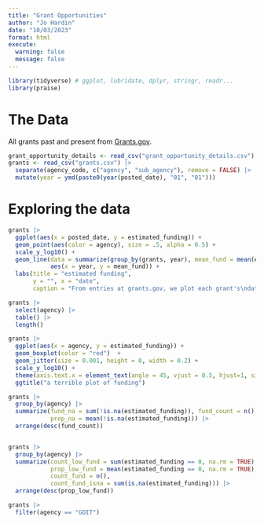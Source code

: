```yaml
---
title: "Grant Opportunities"
author: "Jo Hardin"
date: "10/03/2023"
format: html
execute:
  warning: false
  message: false
---
```


```r
library(tidyverse) # ggplot, lubridate, dplyr, stringr, readr...
library(praise)
```


# The Data

All grants past and present from [Grants.gov](https://www.grants.gov/web/grants/search-grants.html).


```r
grant_opportunity_details <- read_csv("grant_opportunity_details.csv")
grants <- read_csv("grants.csv") |>
  separate(agency_code, c("agency", "sub_agency"), remove = FALSE) |>
  mutate(year = ymd(paste0(year(posted_date), "01", "01")))
```



# Exploring the data

```r
grants |>
  ggplot(aes(x = posted_date, y = estimated_funding)) +
  geom_point(aes(color = agency), size = .5, alpha = 0.5) +
  scale_y_log10() + 
  geom_line(data = summarize(group_by(grants, year), mean_fund = mean(estimated_funding, na.rm = TRUE)),
            aes(x = year, y = mean_fund)) +
  labs(title = "estimated funding",
       y = "", x = "date",
       caption = "From entries at grants.gov, we plot each grant's\ndate and estimating funding.\nBlack line is the average funding per year (with NA removed).")
```





```r
grants |>
  select(agency) |>
  table() |>
  length()
```



```r
grants |>
  ggplot(aes(x = agency, y = estimated_funding)) + 
  geom_boxplot(color = "red")  +
  geom_jitter(size = 0.001, height = 0, width = 0.2) + 
  scale_y_log10() + 
  theme(axis.text.x = element_text(angle = 45, vjust = 0.5, hjust=1, size = 7)) + 
  ggtitle("a terrible plot of funding")
```



```r
grants |>
  group_by(agency) |>
  summarize(fund_na = sum(!is.na(estimated_funding)), fund_count = n(),
            prop_na = mean(!is.na(estimated_funding))) |>
  arrange(desc(fund_count))


grants |>
  group_by(agency) |>
  summarize(count_low_fund = sum(estimated_funding == 0, na.rm = TRUE),
            prop_low_fund = mean(estimated_funding == 0, na.rm = TRUE),
            count_fund = n(),
            count_fund_isna = sum(is.na(estimated_funding))) |>
  arrange(desc(prop_low_fund))

grants |>
  filter(agency == "GDIT")
```





